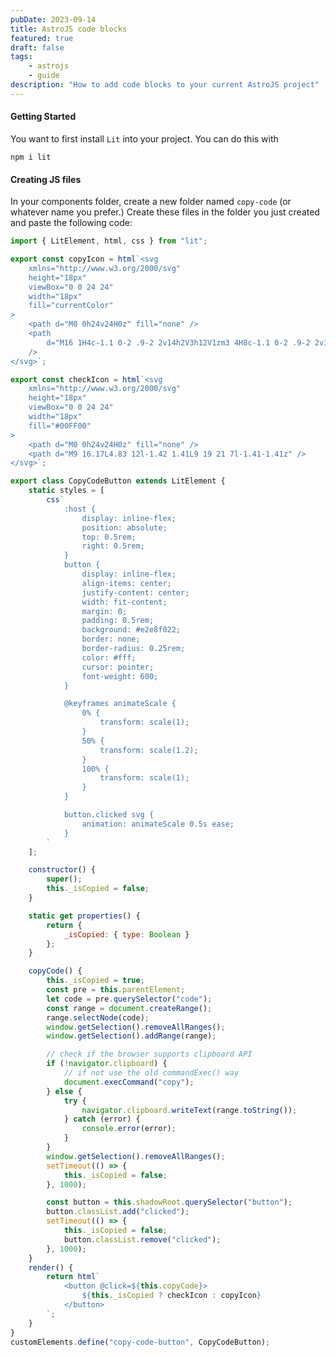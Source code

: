 ```yaml
---
pubDate: 2023-09-14
title: AstroJS code blocks
featured: true
draft: false
tags:
    - astrojs
    - guide
description: "How to add code blocks to your current AstroJS project"
---
```


#### **Getting Started**

You want to first install `Lit` into your project. You can do this with

```node:terminal
npm i lit
```

#### **Creating JS files**

In your components folder, create a new folder named `copy-code` (or whatever name you prefer.) Create these files in the folder you just created and paste the following code:

```js:copy-code-button.js
import { LitElement, html, css } from "lit";

export const copyIcon = html`<svg
    xmlns="http://www.w3.org/2000/svg"
    height="18px"
    viewBox="0 0 24 24"
    width="18px"
    fill="currentColor"
>
    <path d="M0 0h24v24H0z" fill="none" />
    <path
        d="M16 1H4c-1.1 0-2 .9-2 2v14h2V3h12V1zm3 4H8c-1.1 0-2 .9-2 2v14c0 1.1.9 2 2 2h11c1.1 0 2-.9 2-2V7c0-1.1-.9-2-2-2zm0 16H8V7h11v14z"
    />
</svg>`;

export const checkIcon = html`<svg
    xmlns="http://www.w3.org/2000/svg"
    height="18px"
    viewBox="0 0 24 24"
    width="18px"
    fill="#00FF00"
>
    <path d="M0 0h24v24H0z" fill="none" />
    <path d="M9 16.17L4.83 12l-1.42 1.41L9 19 21 7l-1.41-1.41z" />
</svg>`;

export class CopyCodeButton extends LitElement {
    static styles = [
        css`
            :host {
                display: inline-flex;
                position: absolute;
                top: 0.5rem;
                right: 0.5rem;
            }
            button {
                display: inline-flex;
                align-items: center;
                justify-content: center;
                width: fit-content;
                margin: 0;
                padding: 0.5rem;
                background: #e2e8f022;
                border: none;
                border-radius: 0.25rem;
                color: #fff;
                cursor: pointer;
                font-weight: 600;
            }

            @keyframes animateScale {
                0% {
                    transform: scale(1);
                }
                50% {
                    transform: scale(1.2);
                }
                100% {
                    transform: scale(1);
                }
            }

            button.clicked svg {
                animation: animateScale 0.5s ease;
            }
        `
    ];

    constructor() {
        super();
        this._isCopied = false;
    }

    static get properties() {
        return {
            _isCopied: { type: Boolean }
        };
    }

    copyCode() {
        this._isCopied = true;
        const pre = this.parentElement;
        let code = pre.querySelector("code");
        const range = document.createRange();
        range.selectNode(code);
        window.getSelection().removeAllRanges();
        window.getSelection().addRange(range);

        // check if the browser supports clipboard API
        if (!navigator.clipboard) {
            // if not use the old commandExec() way
            document.execCommand("copy");
        } else {
            try {
                navigator.clipboard.writeText(range.toString());
            } catch (error) {
                console.error(error);
            }
        }
        window.getSelection().removeAllRanges();
        setTimeout(() => {
            this._isCopied = false;
        }, 1000);

        const button = this.shadowRoot.querySelector("button");
        button.classList.add("clicked");
        setTimeout(() => {
            this._isCopied = false;
            button.classList.remove("clicked");
        }, 1000);
    }
    render() {
        return html`
            <button @click=${this.copyCode}>
                ${this._isCopied ? checkIcon : copyIcon}
            </button>
        `;
    }
}
customElements.define("copy-code-button", CopyCodeButton);

```
